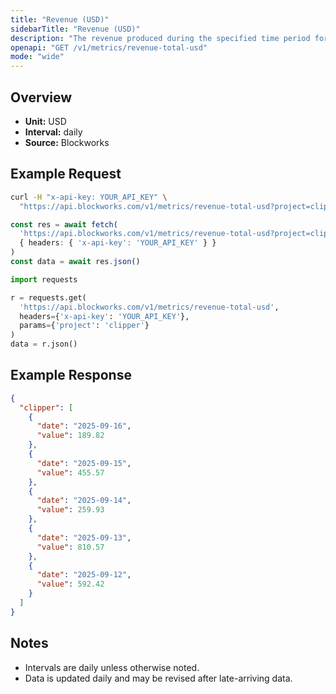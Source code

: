 ```yaml
---
title: "Revenue (USD)"
sidebarTitle: "Revenue (USD)"
description: "The revenue produced during the specified time period for given project."
openapi: "GET /v1/metrics/revenue-total-usd"
mode: "wide"
---
```


## Overview

- **Unit:** USD
- **Interval:** daily
- **Source:** Blockworks

## Example Request

<CodeGroup>

```bash cURL
curl -H "x-api-key: YOUR_API_KEY" \
  "https://api.blockworks.com/v1/metrics/revenue-total-usd?project=clipper"
```

```typescript TypeScript
const res = await fetch(
  'https://api.blockworks.com/v1/metrics/revenue-total-usd?project=clipper',
  { headers: { 'x-api-key': 'YOUR_API_KEY' } }
)
const data = await res.json()
```

```python Python
import requests

r = requests.get(
  'https://api.blockworks.com/v1/metrics/revenue-total-usd',
  headers={'x-api-key': 'YOUR_API_KEY'},
  params={'project': 'clipper'}
)
data = r.json()
```

</CodeGroup>

## Example Response

```json
{
  "clipper": [
    {
      "date": "2025-09-16",
      "value": 189.82
    },
    {
      "date": "2025-09-15",
      "value": 455.57
    },
    {
      "date": "2025-09-14",
      "value": 259.93
    },
    {
      "date": "2025-09-13",
      "value": 810.57
    },
    {
      "date": "2025-09-12",
      "value": 592.42
    }
  ]
}
```

## Notes
- Intervals are daily unless otherwise noted.
- Data is updated daily and may be revised after late-arriving data.